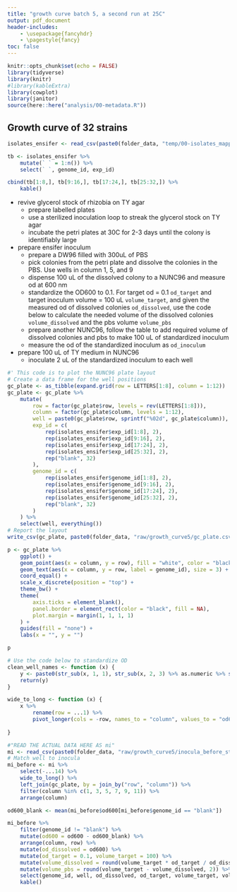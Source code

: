 ```yaml
---
title: "growth curve batch 5, a second run at 25C"
output: pdf_document
header-includes:
    - \usepackage{fancyhdr}
    - \pagestyle{fancy}
toc: false
---
```


```r
knitr::opts_chunk$set(echo = FALSE)
library(tidyverse)
library(knitr)
#library(kableExtra)
library(cowplot)
library(janitor)
source(here::here("analysis/00-metadata.R"))
```


## Growth curve of 32 strains


```r
isolates_ensifer <- read_csv(paste0(folder_data, "temp/00-isolates_mapping.csv"), show_col_types = F)
```

```r
tb <- isolates_ensifer %>% 
    mutate(` ` = 1:n()) %>%
    select(` `, genome_id, exp_id)

cbind(tb[1:8,], tb[9:16,], tb[17:24,], tb[25:32,]) %>% 
    kable()
```


- revive glycerol stock of rhizobia on TY agar
    - prepare labelled plates
    - use a sterilized inoculation loop to streak the glycerol stock on TY agar
    - incubate the petri plates at 30C for 2-3 days until the colony is identifiably large

- prepare ensifer inoculum
    - prepare a DW96 filled with 300uL of PBS
    - pick colonies from the petri plate and dissolve the colonies in the PBS. Use wells in column 1, 5, and 9
    - dispense 100 uL of the dissolved colony to a NUNC96 and measure od at 600 nm
    - standardize the OD600 to 0.1. For target od = 0.1 `od_target` and target inoculum volume = 100 uL `volume_target`, and given the measured od of dissolved colonies  `od_dissolved`, use the code below to calculate the needed volume of the dissolved colonies `volume_dissolved` and the pbs volume `volume_pbs`
    - prepare another NUNC96, follow the table to add required volume of dissolved colonies and pbs to make 100 uL of standardized inoculum
    - measure the od of the standardized inoculum as `od_inoculum`

- prepare 100 uL of TY medium in NUNC96
    - inoculate 2 uL of the standardized inoculum to each well 



```r
#' This code is to plot the NUNC96 plate layout
# Create a data frame for the well positions
gc_plate <- as_tibble(expand.grid(row = LETTERS[1:8], column = 1:12))
gc_plate <- gc_plate %>%
    mutate(
        row = factor(gc_plate$row, levels = rev(LETTERS[1:8])),
        column = factor(gc_plate$column, levels = 1:12),
        well = paste0(gc_plate$row, sprintf("%02d", gc_plate$column)),
        exp_id = c(
            rep(isolates_ensifer$exp_id[1:8], 2),
            rep(isolates_ensifer$exp_id[9:16], 2),
            rep(isolates_ensifer$exp_id[17:24], 2),
            rep(isolates_ensifer$exp_id[25:32], 2),
            rep("blank", 32)
        ),
        genome_id = c(
            rep(isolates_ensifer$genome_id[1:8], 2),
            rep(isolates_ensifer$genome_id[9:16], 2),
            rep(isolates_ensifer$genome_id[17:24], 2),
            rep(isolates_ensifer$genome_id[25:32], 2),
            rep("blank", 32)
        )
    ) %>% 
    select(well, everything())
# Report the layout
write_csv(gc_plate, paste0(folder_data, "raw/growth_curve5/gc_plate.csv"))
```


```r
p <- gc_plate %>% 
    ggplot() +
    geom_point(aes(x = column, y = row), fill = "white", color = "black", shape = 21, size = 10) +
    geom_text(aes(x = column, y = row, label = genome_id), size = 3) +
    coord_equal() +
    scale_x_discrete(position = "top") +
    theme_bw() +
    theme(
        axis.ticks = element_blank(),
        panel.border = element_rect(color = "black", fill = NA),
        plot.margin = margin(1, 1, 1, 1)
    ) +
    guides(fill = "none") +
    labs(x = "", y = "")
```


```r
p
```


```r
# Use the code below to standardize OD
clean_well_names <- function (x) {
    y <- paste0(str_sub(x, 1, 1), str_sub(x, 2, 3) %>% as.numeric %>% sprintf("%02d", .))
    return(y)
}

wide_to_long <- function (x) {
    x %>% 
        rename(row = ...1) %>%
        pivot_longer(cols = -row, names_to = "column", values_to = "od600")
        
}
```



\newpage 

```r
#"READ THE ACTUAL DATA HERE AS mi"
mi <- read_csv(paste0(folder_data, "raw/growth_curve5/inocula_before_standardization.csv"), show_col_types = F)
# Match well to inocula
mi_before <- mi %>%
    select(-...14) %>%
    wide_to_long() %>%
    left_join(gc_plate, by = join_by("row", "column")) %>%
    filter(column %in% c(1, 3, 5, 7, 9, 11)) %>%
    arrange(column)

od600_blank <- mean(mi_before$od600[mi_before$genome_id == "blank"])

mi_before %>%
    filter(genome_id != "blank") %>% 
    mutate(od600 = od600 - od600_blank) %>% 
    arrange(column, row) %>% 
    mutate(od_dissolved = od600) %>%
    mutate(od_target = 0.1, volume_target = 100) %>% 
    mutate(volume_dissolved = round(volume_target * od_target / od_dissolved, 2)) %>%
    mutate(volume_pbs = round(volume_target - volume_dissolved, 2)) %>%
    select(genome_id, well, od_dissolved, od_target, volume_target, volume_dissolved, volume_pbs) %>% 
    kable()

```









